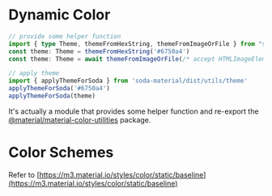 
<Meta title="ColorSchemes" />

# Dynamic Color

```ts
// provide some helper function
import { type Theme, themeFromHexString, themeFromImageOrFile } from "soda-material/dist/utils/theme"
const theme: Theme = themeFromHexString('#6750a4')
const theme: Theme = await themeFromImageOrFile(/* accept HTMLImageElement or File object */)

// apply theme
import { applyThemeForSoda } from 'soda-material/dist/utils/theme'
applyThemeForSoda('#6750a4')
applyThemeForSoda(theme)
```

It's actually a module that provides some helper function and re-export the [@material/material-color-utilities](https://npm.im/@material/material-color-utilities) package.

<ChangeTheme />

# Color Schemes

Refer to [https://m3.material.io/styles/color/static/baseline](https://m3.material.io/styles/color/static/baseline)

<ColorStatic />
